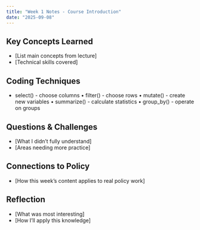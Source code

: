 ```yaml
---
title: "Week 1 Notes - Course Introduction"
date: "2025-09-08"
---
```


## Key Concepts Learned
- [List main concepts from lecture]
- [Technical skills covered]

## Coding Techniques
-  select() - choose columns
•  filter() - choose rows
•  mutate() - create new variables
•  summarize() - calculate statistics
•  group_by() - operate on groups


## Questions & Challenges
- [What I didn't fully understand]
- [Areas needing more practice]

## Connections to Policy
- [How this week's content applies to real policy work]

## Reflection
- [What was most interesting]
- [How I'll apply this knowledge]
